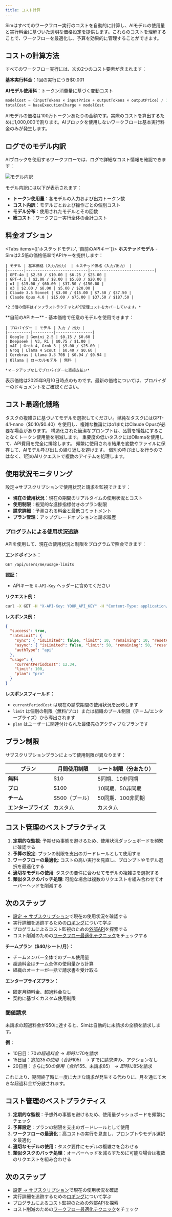 ```yaml
---
title: コスト計算
---
```



Simはすべてのワークフロー実行のコストを自動的に計算し、AIモデルの使用量と実行料金に基づいた透明な価格設定を提供します。これらのコストを理解することで、ワークフローを最適化し、予算を効果的に管理することができます。

## コストの計算方法

すべてのワークフロー実行には、次の2つのコスト要素が含まれます：

**基本実行料金**：1回の実行につき$0.001

**AIモデル使用料**：トークン消費量に基づく変動コスト

```javascript
modelCost = (inputTokens × inputPrice + outputTokens × outputPrice) / 1,000,000
totalCost = baseExecutionCharge + modelCost
```

<Callout type="info">
  AIモデルの価格は100万トークンあたりの金額です。実際のコストを算出するために1,000,000で割ります。AIブロックを使用しないワークフローは基本実行料金のみが発生します。
</Callout>

## ログでのモデル内訳

AIブロックを使用するワークフローでは、ログで詳細なコスト情報を確認できます：

<div className="flex justify-center">
  <Image
    src="/static/logs/logs-cost.png"
    alt="モデル内訳"
    width={600}
    height={400}
    className="my-6"
  />
</div>

モデル内訳には以下が表示されます：
- **トークン使用量**：各モデルの入力および出力トークン数
- **コスト内訳**：モデルごとおよび操作ごとの個別コスト
- **モデル分布**：使用されたモデルとその回数
- **総コスト**：ワークフロー実行全体の合計コスト

## 料金オプション

<Tabs items={['ホステッドモデル', '自前のAPIキー']}>
  <Tab>
    **ホステッドモデル** - Simは2.5倍の価格倍率でAPIキーを提供します：
    
    | モデル | 基本価格（入力/出力） | ホステッド価格（入力/出力） |
    |-------|---------------------------|----------------------------|
    | GPT-4o | $2.50 / $10.00 | $6.25 / $25.00 |
    | GPT-4.1 | $2.00 / $8.00 | $5.00 / $20.00 |
    | o1 | $15.00 / $60.00 | $37.50 / $150.00 |
    | o3 | $2.00 / $8.00 | $5.00 / $20.00 |
    | Claude 3.5 Sonnet | $3.00 / $15.00 | $7.50 / $37.50 |
    | Claude Opus 4.0 | $15.00 / $75.00 | $37.50 / $187.50 |
    
    *2.5倍の倍率はインフラストラクチャとAPI管理コストをカバーしています。*
  </Tab>
  
  <Tab>
    **自前のAPIキー** - 基本価格で任意のモデルを使用できます：
    
    | プロバイダー | モデル | 入力 / 出力 |
    |----------|---------|----------------|
    | Google | Gemini 2.5 | $0.15 / $0.60 |
    | Deepseek | V3, R1 | $0.75 / $1.00 |
    | xAI | Grok 4, Grok 3 | $5.00 / $25.00 |
    | Groq | Llama 4 Scout | $0.40 / $0.60 |
    | Cerebras | Llama 3.3 70B | $0.94 / $0.94 |
    | Ollama | ローカルモデル | 無料 |
    
    *マークアップなしでプロバイダーに直接支払い*
  </Tab>
</Tabs>

<Callout type="warning">
  表示価格は2025年9月10日時点のものです。最新の価格については、プロバイダーのドキュメントをご確認ください。
</Callout>

## コスト最適化戦略

<Accordions>
  <Accordion title="モデル選択">
    タスクの複雑さに基づいてモデルを選択してください。単純なタスクにはGPT-4.1-nano（$0.10/$0.40）を使用し、複雑な推論にはo1またはClaude Opusが必要な場合があります。
  </Accordion>
  
  <Accordion title="プロンプトエンジニアリング">
    構造化された簡潔なプロンプトは、品質を犠牲にすることなくトークン使用量を削減します。
  </Accordion>
  
  <Accordion title="ローカルモデル">
    重要度の低いタスクにはOllamaを使用して、API費用を完全に排除します。
  </Accordion>
  
  <Accordion title="キャッシングと再利用">
    頻繁に使用される結果を変数やファイルに保存して、AIモデル呼び出しの繰り返しを避けます。
  </Accordion>
  
  <Accordion title="バッチ処理">
    個別の呼び出しを行うのではなく、1回のAIリクエストで複数のアイテムを処理します。
  </Accordion>
</Accordions>

## 使用状況モニタリング

設定→サブスクリプションで使用状況と請求を監視できます：

- **現在の使用状況**：現在の期間のリアルタイムの使用状況とコスト
- **使用制限**：視覚的な進捗指標付きのプラン制限
- **請求詳細**：予測される料金と最低コミットメント
- **プラン管理**：アップグレードオプションと請求履歴

### プログラムによる使用状況追跡

APIを使用して、現在の使用状況と制限をプログラムで照会できます：

**エンドポイント：**

```text
GET /api/users/me/usage-limits
```

**認証：**
- APIキーを `X-API-Key` ヘッダーに含めてください

**リクエスト例：**

```bash
curl -X GET -H "X-API-Key: YOUR_API_KEY" -H "Content-Type: application/json" https://sim.ai/api/users/me/usage-limits
```

**レスポンス例：**

```json
{
  "success": true,
  "rateLimit": {
    "sync": { "isLimited": false, "limit": 10, "remaining": 10, "resetAt": "2025-09-08T22:51:55.999Z" },
    "async": { "isLimited": false, "limit": 50, "remaining": 50, "resetAt": "2025-09-08T22:51:56.155Z" },
    "authType": "api"
  },
  "usage": {
    "currentPeriodCost": 12.34,
    "limit": 100,
    "plan": "pro"
  }
}
```

**レスポンスフィールド：**
- `currentPeriodCost` は現在の請求期間の使用状況を反映します
- `limit` は個別の制限（無料/プロ）または組織のプール制限（チーム/エンタープライズ）から導出されます
- `plan` はユーザーに関連付けられた最優先のアクティブなプランです

## プラン制限

サブスクリプションプランによって使用制限が異なります：

| プラン | 月間使用制限 | レート制限（分あたり） |
|------|-------------------|-------------------------|
| **無料** | $10 | 5同期、10非同期 |
| **プロ** | $100 | 10同期、50非同期 |
| **チーム** | $500（プール） | 50同期、100非同期 |
| **エンタープライズ** | カスタム | カスタム |

## コスト管理のベストプラクティス

1. **定期的な監視**: 予期せぬ事態を避けるため、使用状況ダッシュボードを頻繁に確認する
2. **予算の設定**: プランの制限を支出のガードレールとして使用する
3. **ワークフローの最適化**: コストの高い実行を見直し、プロンプトやモデル選択を最適化する
4. **適切なモデルの使用**: タスクの要件に合わせてモデルの複雑さを選択する
5. **類似タスクのバッチ処理**: 可能な場合は複数のリクエストを組み合わせてオーバーヘッドを削減する

## 次のステップ

- [設定 → サブスクリプション](https://sim.ai/settings/subscription)で現在の使用状況を確認する
- 実行詳細を追跡するための[ロギング](/execution/logging)について学ぶ
- プログラムによるコスト監視のための[外部API](/execution/api)を探索する
- コスト削減のための[ワークフロー最適化テクニック](/blocks)をチェックする

**チームプラン（$40/シート/月）：**
- チームメンバー全体でのプール使用量
- 超過料金はチーム全体の使用量から計算
- 組織のオーナーが一括で請求書を受け取る

**エンタープライズプラン：**
- 固定月額料金、超過料金なし
- 契約に基づくカスタム使用制限

### 閾値請求

未請求の超過料金が$50に達すると、Simは自動的に未請求の全額を請求します。

**例：**
- 10日目：$70の超過料金 → 即時に$70を請求
- 15日目：追加$35の使用（合計$105） → すでに請求済み、アクションなし
- 20日目：さらに$50の使用（合計$155、未請求$85） → 即時に$85を請求

これにより、期間終了時に一度に大きな請求が発生する代わりに、月を通じて大きな超過料金が分散されます。

## コスト管理のベストプラクティス

1. **定期的な監視**：予想外の事態を避けるため、使用量ダッシュボードを頻繁にチェック
2. **予算設定**：プランの制限を支出のガードレールとして使用
3. **ワークフローの最適化**：高コストの実行を見直し、プロンプトやモデル選択を最適化
4. **適切なモデルの使用**：タスク要件にモデルの複雑さを合わせる
5. **類似タスクのバッチ処理**：オーバーヘッドを減らすために可能な場合は複数のリクエストを組み合わせる

## 次のステップ

- [設定 → サブスクリプション](https://sim.ai/settings/subscription)で現在の使用状況を確認
- 実行詳細を追跡するための[ロギング](/execution/logging)について学ぶ
- プログラムによるコスト監視のための[外部API](/execution/api)を探索
- コスト削減のための[ワークフロー最適化テクニック](/blocks)をチェック